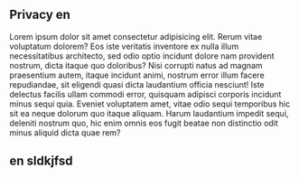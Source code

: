 ## Privacy en

Lorem ipsum dolor sit amet consectetur adipisicing elit. Rerum vitae voluptatum dolorem? Eos iste veritatis inventore ex nulla illum necessitatibus architecto, sed odio optio incidunt dolore nam provident nostrum, dicta itaque quo doloribus? Nisi corrupti natus ad magnam praesentium autem, itaque incidunt animi, nostrum error illum facere repudiandae, sit eligendi quasi dicta laudantium officia nesciunt! Iste delectus facilis ullam commodi error, quisquam adipisci corporis incidunt minus sequi quia. Eveniet voluptatem amet, vitae odio sequi temporibus hic sit ea neque dolorum quo itaque aliquam. Harum laudantium impedit sequi, deleniti nostrum quo, hic enim omnis eos fugit beatae non distinctio odit minus aliquid dicta quae rem?
## en sldkjfsd